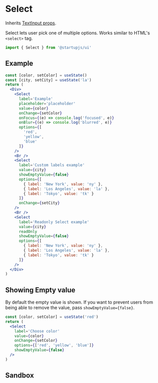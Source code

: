 
# Select

Inherits [TextInput props](/docs/en/forms/TextInput).

Select lets user pick one of multiple options. Works similar to HTML's `<select>` tag.

```jsx
import { Select } from '@startupjs/ui'
```

## Example

```jsx example
const [color, setColor] = useState()
const [city, setCity] = useState('la')
return (
  <Div>
    <Select
      label='Example'
      placeholder='placeholder'
      value={color}
      onChange={setColor}
      onFocus={(e) => console.log('focused', e)}
      onBlur={(e) => console.log('blurred', e)}
      options={[
        'red',
        'yellow',
        'blue'
      ]}
    />
    <Br />
    <Select
      label='Custom labels example'
      value={city}
      showEmptyValue={false}
      options={[
        { label: 'New York', value: 'ny' },
        { label: 'Los Angeles', value: 'la' },
        { label: 'Tokyo', value: 'tk' }
      ]}
      onChange={setCity}
    />
    <Br />
    <Select
      label='Readonly Select example'
      value={city}
      readOnly
      showEmptyValue={false}
      options={[
        { label: 'New York', value: 'ny' },
        { label: 'Los Angeles', value: 'la' },
        { label: 'Tokyo', value: 'tk' }
      ]}
    />
  </Div>
)
```

## Showing Empty value

By default the empty value is shown. If you want to prevent users from being able to remove the value, pass `showEmptyValue={false}`.

```jsx example
const [color, setColor] = useState('red')
return (
  <Select
    label='Choose color'
    value={color}
    onChange={setColor}
    options={['red', 'yellow', 'blue']}
    showEmptyValue={false}
  />
)
```

## Sandbox

<Sandbox Component={Select} />
